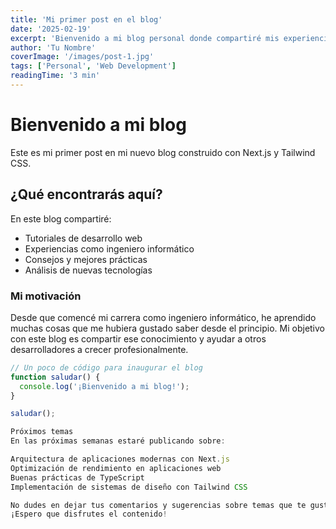 ```yaml
---
title: 'Mi primer post en el blog'
date: '2025-02-19'
excerpt: 'Bienvenido a mi blog personal donde compartiré mis experiencias y conocimientos como ingeniero informático.'
author: 'Tu Nombre'
coverImage: '/images/post-1.jpg'
tags: ['Personal', 'Web Development']
readingTime: '3 min'
---
```


# Bienvenido a mi blog

Este es mi primer post en mi nuevo blog construido con Next.js y Tailwind CSS.

## ¿Qué encontrarás aquí?

En este blog compartiré:
- Tutoriales de desarrollo web
- Experiencias como ingeniero informático
- Consejos y mejores prácticas
- Análisis de nuevas tecnologías

### Mi motivación

Desde que comencé mi carrera como ingeniero informático, he aprendido muchas cosas que me hubiera gustado saber desde el principio. Mi objetivo con este blog es compartir ese conocimiento y ayudar a otros desarrolladores a crecer profesionalmente.

```javascript
// Un poco de código para inaugurar el blog
function saludar() {
  console.log('¡Bienvenido a mi blog!');
}

saludar();

Próximos temas
En las próximas semanas estaré publicando sobre:

Arquitectura de aplicaciones modernas con Next.js
Optimización de rendimiento en aplicaciones web
Buenas prácticas de TypeScript
Implementación de sistemas de diseño con Tailwind CSS

No dudes en dejar tus comentarios y sugerencias sobre temas que te gustaría ver aquí.
¡Espero que disfrutes el contenido!